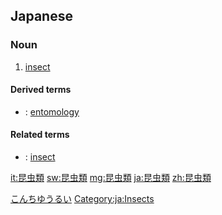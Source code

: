 ==Japanese==
{{ja-kanjitab|昆|虫|類}}

===Noun===
{{ja-noun|こんちゅうるい}}

# [[insect]]

====Derived terms====
* {{ja-r|昆虫学|こんちゅうがく}}: [[entomology]]

====Related terms====
* {{ja-r|昆虫|こんちゅう}}: [[insect]]

[[Category:ja:Arthropods|こんちゆうるい]]
[[Category:ja:Insects]]

[[it:昆虫類]]
[[sw:昆虫類]]
[[mg:昆虫類]]
[[ja:昆虫類]]
[[zh:昆虫類]]